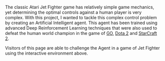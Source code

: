 The classic Atari Jet Fighter game has relatively simple game mechanics, yet determining the optimal controls against a human player is very complex. With this project, I wanted to tackle this complex control problem by creating an Artificial Intelligent agent. This agent has been trained using advanced Deep Reinforcement Learning techniques that were also used to defeat the human world champion in the game of [GO](https://www.nature.com/articles/nature24270), [Dota 2](https://arxiv.org/abs/1912.06680) and [StarCraft 2](https://www.nature.com/articles/s41586-019-1724-z).

Visitors of this page are able to challenge the Agent in a game of Jet Fighter using the interactive environment above.